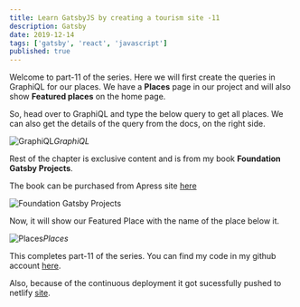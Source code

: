 ```yaml
---
title: Learn GatsbyJS by creating a tourism site -11
description: Gatsby
date: 2019-12-14
tags: ['gatsby', 'react', 'javascript']
published: true
---
```


Welcome to part-11 of the series. Here we will first create the queries in GraphiQL for our places. We have a **Places** page in our project and will also show **Featured places** on the home page.

So, head over to GraphiQL and type the below query to get all places. We can also get the details of the query from the docs, on the right side.

![GraphiQL](https://ik.imagekit.io/thewebdev/GatsbyTourism/11/1_gZBxXNaVYL.png)*GraphiQL*

Rest of the chapter is exclusive content and is from my book **Foundation Gatsby Projects**.

The book can be purchased from Apress site <a href="https://www.apress.com/in/book/9781484265574" target="_blank" rel="noopener noreferrer">here</a>

![Foundation Gatsby Projects](https://res.cloudinary.com/dxkxvfo2o/image/upload/v1609570264/Foundation_Gatsby_zilffx.jpg)

Now, it will show our Featured Place with the name of the place below it.

![Places](https://ik.imagekit.io/thewebdev/GatsbyTourism/11/16_DzWpaYeLi.png)*Places*

This completes part-11 of the series. You can find my code in my github account [here](https://github.com/nabendu82/gatsbyTourism).

Also, because of the continuous deployment it got sucessfully pushed to netlify [site](https://amazinghampi.netlify.com/).
